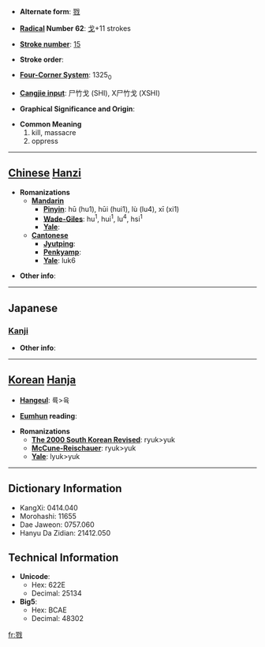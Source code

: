 * '''Alternate form''': [[戮]]

* '''[[Wiktionary:Chinese radical index| Radical]] Number 62''': [[Wiktionary:Chinese radical index 戈|戈]]+11 strokes

* '''[[Wiktionary:Chinese total strokes index|Stroke number]]''': [[Wiktionary:Chinese total strokes index 15|15]]

* '''Stroke order''': 

* '''[[Wiktionary:Chinese four corner index|Four-Corner System]]''': 1325<sub>0</sub>

* '''[[Wiktionary:Chinese Cangjie index|Cangjie input]]''': 尸竹戈 (SHI), X尸竹戈 (XSHI)

* '''Graphical Significance and Origin''': 

* '''Common Meaning'''
*#kill, massacre
*# oppress


----

== [[Chinese]] [[Hanzi]] ==

* '''Romanizations'''
** '''[[Mandarin]]'''
*** '''[[Pinyin]]''': hū (hu1), hūi (hui1), lù (lu4), xī (xi1)
*** '''[[Wade-Giles]]''': hu<sup>1</sup>, hui<sup>1</sup>, lu<sup>4</sup>, hsi<sup>1</sup>
*** '''[[Yale]]''': 
** '''[[Cantonese]]'''
*** '''[[Jyutping]]''':
*** '''[[Penkyamp]]''': 
*** '''[[Yale]]''': luk6

* '''Other info''': 

----

==Japanese==
===[[Kanji]]===
{{kanji|on readings=[[りく]] (riku), [[りゅう]] (ryū)
|kun readings=[[ころす]] (korosu)
}}

* '''Other info''':  

----

== [[Korean]] [[Hanja]] ==

* '''[[Hangeul]]''': 륙>육

* '''[[Eumhun]] reading''': 

* '''Romanizations'''
** '''[[The 2000 South Korean Revised Romanization|The 2000 South Korean Revised]]''': ryuk>yuk
** '''[[McCune-Reischauer]]''': ryuk>yuk
** '''[[Yale]]''': lyuk>yuk

----

== Dictionary Information ==

* KangXi: 0414.040
* Morohashi: 11655
* Dae Jaweon: 0757.060
* Hanyu Da Zidian: 21412.050

== Technical Information ==

* '''Unicode''':
** Hex: 622E
** Decimal: 25134
* '''Big5''':
** Hex: BCAE
** Decimal: 48302

[[fr:戮]]